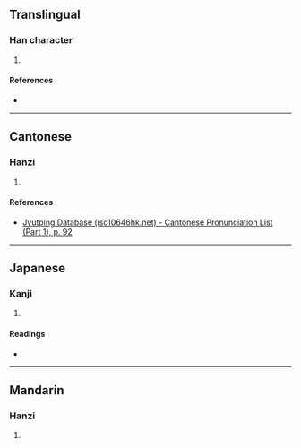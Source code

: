 {{character info/new}}
==Translingual==

===Han character===
{{Han char|rn=38|rad=女|as=04|sn=7|four=42421|canj=VHML|ids=⿰女斤}}

# {{defn|Han|sort=女04}}

====References====
* {{Han ref|kx=0257.010|dkj=06101|dj=0521.140|hdz=21031.080|uh=59A1|ud=22945|bh=CABB|bd=51899}}

----

==Cantonese==

===Hanzi===
{{yue-hanzi|jyut=[[jan1]]|y=yan1}}

# {{defn|lang=yue|sort=女04}}

====References====
* [http://www.iso10646hk.net/jp/document/download.jsp Jyutping Database (iso10646hk.net) - Cantonese Pronunciation List (Part 1), p. 92]

----

==Japanese==

===Kanji===
{{ja-kanji|grade=|rs=女04}}

# {{defn|lang=ja|sort=女04}}

====Readings====
* {{ja-readings|on=[[きん]] (kin), [[こん]] (kon)|kun=}}

----

==Mandarin==

===Hanzi===
{{cmn-hanzi|pin=[[xīn]] ([[xin1]])|wg=hsin<sup>1</sup>}}

# {{defn|lang=cmn|sort=女04}}